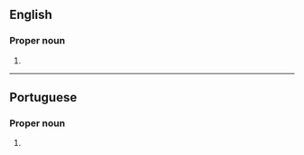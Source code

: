 ==English==

===Proper noun===
{{en-proper noun}}

# {{place:state capital of Brazil|en|state=Mato Grosso do Sul}}

----

==Portuguese==

===Proper noun===
{{pt-proper noun|head=[[campo|Campo]] [[grande|Grande]]}}

# {{place:state capital of Brazil|pt|Campo Grande|state=Mato Grosso do Sul}}